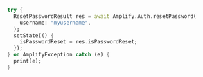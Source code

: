 ```dart
try {
  ResetPasswordResult res = await Amplify.Auth.resetPassword(
    username: "myusername",
  );
  setState(() {
    isPasswordReset = res.isPasswordReset;
  });
} on AmplifyException catch (e) {
  print(e);
}
```